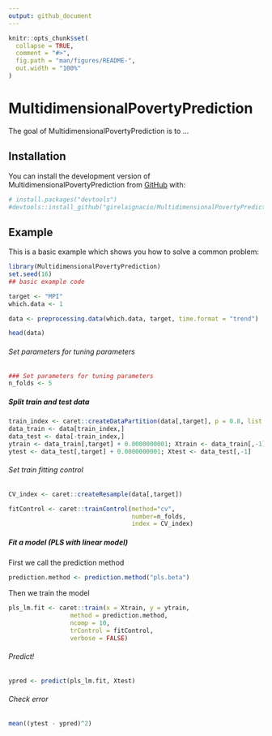 ```yaml
---
output: github_document
---
```


<!-- README.md is generated from README.Rmd. Please edit that file -->

```r
knitr::opts_chunk$set(
  collapse = TRUE,
  comment = "#>",
  fig.path = "man/figures/README-",
  out.width = "100%"
)
```

# MultidimensionalPovertyPrediction

<!-- badges: start -->
<!-- badges: end -->

The goal of MultidimensionalPovertyPrediction is to ...

## Installation

You can install the development version of MultidimensionalPovertyPrediction from [GitHub](https://github.com/) with:

```r
# install.packages("devtools")
#devtools::install_github("girelaignacio/MultidimensionalPovertyPrediction")
```

## Example

This is a basic example which shows you how to solve a common problem:

```r
library(MultidimensionalPovertyPrediction)
set.seed(16)
## basic example code

target <- "MPI"
which.data <- 1

data <- preprocessing.data(which.data, target, time.format = "trend")

head(data)
```

###### Set parameters for tuning parameters
```r
### Set parameters for tuning parameters
n_folds <- 5
```

##### Split train and test data
```r
train_index <- caret::createDataPartition(data[,target], p = 0.8, list = FALSE, times = 1)
data_train <- data[train_index,]
data_test <- data[-train_index,]
ytrain <- data_train[,target] + 0.0000000001; Xtrain <- data_train[,-1]
ytest <- data_test[,target] + 0.0000000001; Xtest <- data_test[,-1]
```


###### Set train fitting control
```r
CV_index <- caret::createResample(data[,target])

fitControl <- caret::trainControl(method="cv",
                                  number=n_folds,
                                  index = CV_index)
```

##### Fit a model (PLS with linear model)

First we call the prediction method

```r
prediction.method <- prediction.method("pls.beta")
```

Then we train the model

```r
pls_lm.fit <- caret::train(x = Xtrain, y = ytrain, 
                 method = prediction.method, 
                 ncomp = 10,
                 trControl = fitControl,
                 verbose = FALSE)
```

###### Predict!
```r
ypred <- predict(pls_lm.fit, Xtest)
```

###### Check error
```r
mean((ytest - ypred)^2)
```
